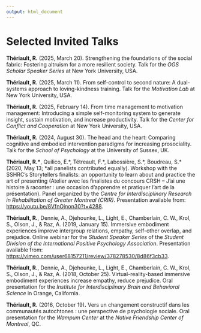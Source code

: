 ```yaml
---
output: html_document
---
```


\scriptsize
\setlength{\parindent}{-0.2in}
\setlength{\leftskip}{0.2in}
\setlength{\parskip}{8pt}

<!-- \pagebreak -->

# Selected Invited Talks

**Thériault, R.** (2025, March 20). Strengthening the foundations of the social fabric: Fostering altruism for a more resilient society. Talk for the *OGS Scholar Speaker Series* at New York University, USA.

**Thériault, R.** (2025, March 11). From self-control to second nature: A dual-systems approach to loving-kindness training. Talk for the *Motivation Lab* at New York University, USA.

**Thériault, R.** (2025, February 14). From time management to motivation management: Introducing a simple self-monitoring system to generate insight, sustain motivation, and increase productivity. Talk for the *Center for Conflict and Cooperation* at New York University, USA.

**Thériault, R.** (2024, August 30). The head and the heart: Comparing cognitive and embodied intervention paradigms for increasing prosociality. Talk for the *School of Psychology* at the University of Sussex, UK.

<!-- **Thériault, R.** (2024, June 14). The head and the heart: Exploring contemplative approaches to expanding the identity circle. Online talk for the *Social Identity & Morality Lab* at New York University, USA. -->

**Thériault, R.\***, Quilico, E.\*, Tétreault, F.\*, Labossière, S.\*, Boudreau, S.\* (2020, May 13; \*all panelists contributed equally). Workshop with the SSHRC's Storytellers finalists: an opportunity to learn about and practice the art of presenting (Atelier avec les finalistes du concours CRSH -- J'ai une histoire à raconter : une occasion d'apprendre et pratiquer l'art de la présentation). Panel organized by the *Centre for Interdisciplinary Research in Rehabilitation of Greater Montreal (CRIR)*. Presentation available from: <https://youtu.be/8VfnOjnon30?t=4288>.

**Thériault, R.**, Dennie, A., Djehounke, L., Light, E., Chamberlain, C. W., Krol, S., Olson, J., & Raz, A. (2019, January 15). Immersive embodiment experiences improve intergroup relations, empathy, self-other overlap, and prejudice. Online webinar for the *Student Speaker Series* of the *Student Division of the International Positive Psychology Association*. Presentation available from: <https://vimeo.com/user68157211/review/378278530/8d86f3cb33>.

**Thériault, R.**, Dennie, A., Djehounke, L., Light, E., Chamberlain, C. W., Krol, S., Olson, J., & Raz, A. (2018, October 25). Virtual-reality-based immersive embodiment experiences increase empathy, reduce prejudice. Oral presentation for the *Institute for Interdisciplinary Brain and Behavioral Science* in Orange, California.

<!-- **Thériault, R.**, & Raz, A. (2016, December 8). Diagnosing asthma across Canada: question marks... and exclamation points! Oral presentation for the *Chronic Diseases Seminar* for the *Research Center* *of the* *Hôpital Sacré-Coeur de Montréal*, QC. -->

**Thériault, R.** (2016, October 19)**.** Vers un changement constructif dans les communautés autochtones : une perspective de psychologie sociale. Oral presentation for the *Wampum Center* at the *Native Friendship Center of Montreal*, QC.